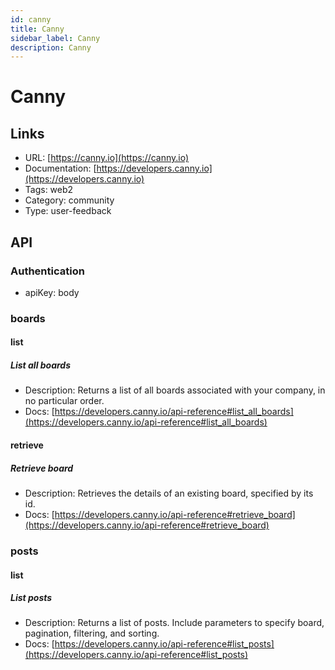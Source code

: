 ```yaml
---
id: canny
title: Canny
sidebar_label: Canny
description: Canny
---
```


# Canny

## Links

* URL: [https://canny.io](https://canny.io)
* Documentation: [https://developers.canny.io](https://developers.canny.io)
* Tags: web2
* Category: community
* Type: user-feedback

## API

### Authentication

* apiKey: body

### boards

#### list

##### List all boards

* Description: Returns a list of all boards associated with your company, in no particular order.
* Docs: [https://developers.canny.io/api-reference#list_all_boards](https://developers.canny.io/api-reference#list_all_boards)

#### retrieve

##### Retrieve board

* Description: Retrieves the details of an existing board, specified by its id.
* Docs: [https://developers.canny.io/api-reference#retrieve_board](https://developers.canny.io/api-reference#retrieve_board)

### posts

#### list

##### List posts

* Description: Returns a list of posts. Include parameters to specify board, pagination, filtering, and sorting.
* Docs: [https://developers.canny.io/api-reference#list_posts](https://developers.canny.io/api-reference#list_posts)

